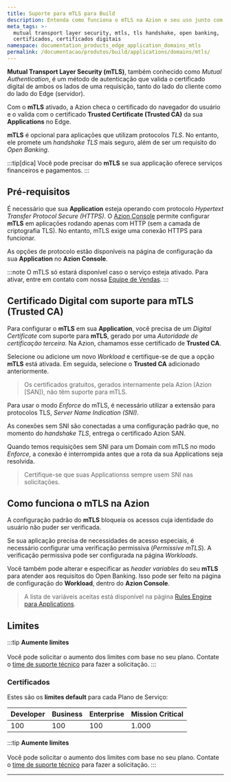 ```yaml
---
title: Suporte para mTLS para Build
description: Entenda como funciona o mTLS na Azion e seu uso junto com o Applications.
meta_tags: >-
  mutual transport layer security, mtls, tls handshake, open banking,
  certificados, certificados digitais
namespace: documentation_products_edge_application_domains_mtls
permalink: /documentacao/produtos/build/applications/domains/mtls/
---
```



**Mutual Transport Layer Security (mTLS)**, também conhecido como *Mutual Authentication*, é um método de autenticação que valida o certificado digital de ambos os lados de uma requisição, tanto do lado do cliente como do lado do Edge (servidor).

Com o **mTLS** ativado, a Azion checa o certificado do navegador do usuário e o valida com o certificado **Trusted Certificate (Trusted CA)** da sua **Applications** no Edge.

**mTLS** é opcional para aplicações que utilizam protocolos *TLS*. No entanto, ele promete um *handshake TLS* mais seguro, além de ser um requisito do *Open Banking*.

:::tip[dica]
Você pode precisar do **mTLS** se sua applicação oferece serviços financeiros e pagamentos.
:::

## Pré-requisitos

É necessário que sua **Application** esteja operando com protocolo *Hypertext Transfer Protocol Secure (HTTPS)*. O [Azion Console](https://console.azion.com) permite configurar **mTLS** em aplicações rodando apenas com HTTP (sem a camada de criptografia TLS). No entanto, mTLS exige uma conexão HTTPS para funcionar.

As opções de protocolo estão disponíveis na página de configuração da sua **Application** no **Azion Console**.

:::note
O mTLS só estará disponível caso o serviço esteja ativado. Para ativar, entre em contato com nossa [Equipe de Vendas](https://www.azion.com/pt-br/contate-vendas/).
:::

<LinkButton severity="secondary" link="/pt-br/documentacao/produtos/guias/secure/mtls/" label="consulte o guia associar um certificado mTLS a um domínio" severity="secondary" /> 

## Certificado Digital com suporte para mTLS (Trusted CA)

Para configurar o **mTLS** em sua **Application**, você precisa de um *Digital Certificate* com suporte para **mTLS**, gerado por uma *Autoridade de certificação terceira*. Na Azion, chamamos esse certificado de **Trusted CA**.

Selecione ou adicione um novo *Workload* e certifique-se de que a opção **mTLS** está ativada. Em seguida, selecione o **Trusted CA** adicionado anteriormente.

> Os certificados gratuitos, gerados internamente pela Azion (Azion [SAN]), não têm suporte para mTLS.

Para usar o modo *Enforce* do mTLS, é necessário utilizar a extensão para protocolos TLS, *Server Name Indication (SNI)*.

As conexões sem SNI são conectadas a uma configuração padrão que, no momento do *handshake TLS*, entrega o certificado Azion SAN.

Quando temos requisições sem SNI para um Domain com mTLS no modo *Enforce*, a conexão é interrompida antes que a rota da sua Applications seja resolvida.

> Certifique-se que suas Applicationss sempre usem SNI nas solicitações.

## Como funciona o mTLS na Azion 

A configuração padrão do **mTLS** bloqueia os acessos cuja identidade do usuário não puder ser verificada.

Se sua aplicação precisa de necessidades de acesso especiais, é necessário configurar uma verificação permissiva (*Permissive mTLS*). A verificação permissiva pode ser configurada na página *Workloads*.

Você também pode alterar e especificar as *header variables* do seu **mTLS** para atender aos requisitos do Open Banking. Isso pode ser feito na página de configuração do **Workload**, dentro do **Azion Console**.

> A lista de variáveis aceitas está disponível na página [Rules Engine para Applications](/pt-br/documentacao/produtos/build/applications/rules-engine/).


## Limites

:::tip
**Aumente limites** <br></br>
Você pode solicitar o aumento dos limites com base no seu plano. Contate o [time de suporte técnico](/pt-br/documentacao/servicos/suporte/) para fazer a solicitação.
:::

### Certificados

Estes são os **limites default** para cada Plano de Serviço:

| Developer | Business | Enterprise | Mission Critical |
| --- | --- | --- | --- |
| 100 | 100 | 100 | 1.000 |

:::tip
**Aumente limites** <br></br>
Você pode solicitar o aumento dos limites com base no seu plano. Contate o [time de suporte técnico](/pt-br/documentacao/servicos/suporte/) para fazer a solicitação.
:::


---

